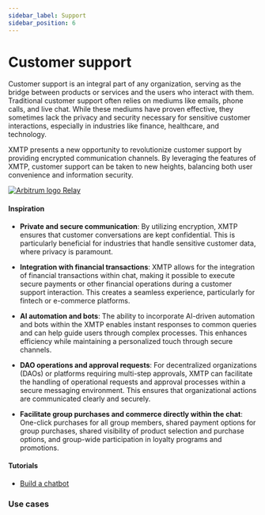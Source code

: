 ```yaml
---
sidebar_label: Support
sidebar_position: 6
---
```



# Customer support

Customer support is an integral part of any organization, serving as the bridge between products or services and the users who interact with them. Traditional customer support often relies on mediums like emails, phone calls, and live chat. While these mediums have proven effective, they sometimes lack the privacy and security necessary for sensitive customer interactions, especially in industries like finance, healthcare, and technology.

XMTP‍ presents a new opportunity to revolutionize customer support by providing encrypted communication channels. By leveraging the features of XMTP, customer support can be taken to new heights, balancing both user convenience and information security.

<div class="chain-list white">
  <a href="https://relay.cc/" class="chain-item">
    <img src={relay} alt="Arbitrum logo" />
    <span>Relay</span>
  </a>
</div>

#### Inspiration

- **Private and secure communication**: By utilizing encryption, XMTP ensures that customer conversations are kept confidential. This is particularly beneficial for industries that handle sensitive customer data, where privacy is paramount.

- **Integration with financial transactions**: XMTP allows for the integration of financial transactions within chat, making it possible to execute secure payments or other financial operations during a customer support interaction. This creates a seamless experience, particularly for fintech or e-commerce platforms.

- **AI automation and bots**: The ability to incorporate AI-driven automation and bots within the XMTP enables instant responses to common queries and can help guide users through complex processes. This enhances efficiency while maintaining a personalized touch through secure channels.

- **DAO operations and approval requests**: For decentralized organizations (DAOs) or platforms requiring multi-step approvals, XMTP can facilitate the handling of operational requests and approval processes within a secure messaging environment. This ensures that organizational actions are communicated clearly and securely.

- **Facilitate group purchases and commerce directly within the chat**: One-click purchases for all group members, shared payment options for group purchases, shared visibility of product selection and purchase options, and group-wide participation in loyalty programs and promotions.

#### Tutorials

- [Build a chatbot](/docs/tutorials/bots)

### Use cases


<Usecases />
